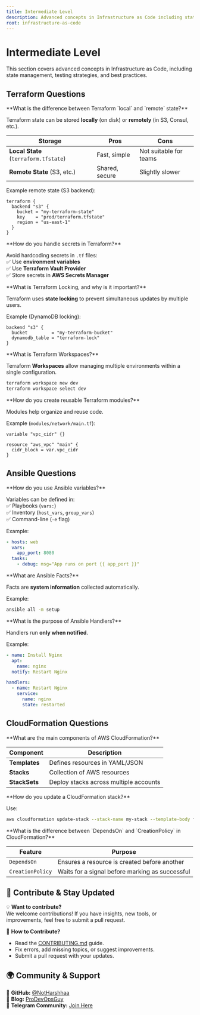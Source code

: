 ```yaml
---
title: Intermediate Level
description: Advanced concepts in Infrastructure as Code including state management, testing, and best practices.
root: infrastructure-as-code
---
```



# Intermediate Level

This section covers advanced concepts in Infrastructure as Code, including state management, testing strategies, and best practices.

## **Terraform Questions**  

<Steps>
<Step>
**What is the difference between Terraform `local` and `remote` state?**  

Terraform state can be stored **locally** (on disk) or **remotely** (in S3, Consul, etc.).  

| Storage | Pros | Cons |
|---------|------|------|
| **Local State** (`terraform.tfstate`) | Fast, simple | Not suitable for teams |
| **Remote State** (S3, etc.) | Shared, secure | Slightly slower |

Example remote state (S3 backend):  

```hcl
terraform {
  backend "s3" {
    bucket = "my-terraform-state"
    key    = "prod/terraform.tfstate"
    region = "us-east-1"
  }
}
```
</Step>

<Step>
**How do you handle secrets in Terraform?**  

Avoid hardcoding secrets in `.tf` files:  
✅ Use **environment variables**  
✅ Use **Terraform Vault Provider**  
✅ Store secrets in **AWS Secrets Manager**  
</Step>

<Step>
**What is Terraform Locking, and why is it important?**  

Terraform uses **state locking** to prevent simultaneous updates by multiple users.  

Example (DynamoDB locking):  

```hcl
backend "s3" {
  bucket         = "my-terraform-bucket"
  dynamodb_table = "terraform-lock"
}
```
</Step>

<Step>
**What is Terraform Workspaces?**  

Terraform **Workspaces** allow managing multiple environments within a single configuration.  

```sh
terraform workspace new dev
terraform workspace select dev
```
</Step>

<Step>
**How do you create reusable Terraform modules?**  

Modules help organize and reuse code.  

Example (`modules/network/main.tf`):  

```hcl
variable "vpc_cidr" {}

resource "aws_vpc" "main" {
  cidr_block = var.vpc_cidr
}
```
</Step>
</Steps>

## **Ansible Questions**  

<Steps>
<Step>
**How do you use Ansible variables?**  

Variables can be defined in:  
✅ Playbooks (`vars:`)  
✅ Inventory (`host_vars`, `group_vars`)  
✅ Command-line (`-e` flag)  

Example:  

```yaml
- hosts: web
  vars:
    app_port: 8080
  tasks:
    - debug: msg="App runs on port {{ app_port }}"
```
</Step>

<Step>
**What are Ansible Facts?**  

Facts are **system information** collected automatically.  

Example:  

```sh
ansible all -m setup
```
</Step>

<Step>
**What is the purpose of Ansible Handlers?**  

Handlers run **only when notified**.  

Example:  

```yaml
- name: Install Nginx
  apt:
    name: nginx
  notify: Restart Nginx

handlers:
  - name: Restart Nginx
    service:
      name: nginx
      state: restarted
```
</Step>
</Steps>

## **CloudFormation Questions**

<Steps>
<Step>
**What are the main components of AWS CloudFormation?**  

| Component | Description |
|-----------|------------|
| **Templates** | Defines resources in YAML/JSON |
| **Stacks** | Collection of AWS resources |
| **StackSets** | Deploy stacks across multiple accounts |
</Step>

<Step>
**How do you update a CloudFormation stack?**  

Use:  

```sh
aws cloudformation update-stack --stack-name my-stack --template-body file://template.yml
```
</Step>

<Step>
**What is the difference between `DependsOn` and `CreationPolicy` in CloudFormation?**  

| Feature | Purpose |
|---------|---------|
| `DependsOn` | Ensures a resource is created before another |
| `CreationPolicy` | Waits for a signal before marking as successful |
</Step>
</Steps>

## 📢 Contribute & Stay Updated

💡 **Want to contribute?**  
We welcome contributions! If you have insights, new tools, or improvements, feel free to submit a pull request.  

📌 **How to Contribute?**
- Read the [CONTRIBUTING.md](https://github.com/NotHarshhaa/DevOps-Interview-Questions/blob/master/CONTRIBUTING.md) guide.  
- Fix errors, add missing topics, or suggest improvements.  
- Submit a pull request with your updates.  

## 🌍 Community & Support  

🔗 **GitHub:** [@NotHarshhaa](https://github.com/NotHarshhaa)  
📝 **Blog:** [ProDevOpsGuy](https://blog.prodevopsguy.xyz)  
💬 **Telegram Community:** [Join Here](https://t.me/prodevopsguy) 